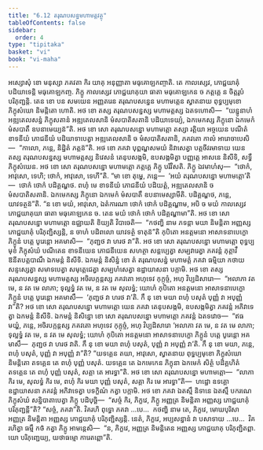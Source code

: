 ```yaml
---
title: "6.12 តរុណបសន្នមហាមត្តវត្ថុ"
tableOfContents: false
sidebar:
  order: 4
type: "tipitaka"
basket: "vi"
book: "vi-maha"
---
```



<DynamicBreadcrumb />

<Division number="283" book="vi-maha">

<Paragraph number="1286" book="vi-maha">
អស្សោសុំ ខោ មនុស្សា ភគវតា កិរ យាគុ អនុញ្ញាតា មធុគោឡកញ្ចាតិ. តេ កាលស្សេវ, ភោជ្ជយាគុំ បដិយាទេន្តិ មធុគោឡកញ្ច. ភិក្ខូ កាលស្សេវ ភោជ្ជយាគុយា ធាតា មធុគោឡកេន ច ភត្តគ្គេ ន ចិត្តរូបំ បរិភុញ្ជន្តិ. តេន ខោ បន សមយេន អញ្ញតរេន តរុណបសន្នេន មហាមត្តេន ស្វាតនាយ ពុទ្ធប្បមុខោ ភិក្ខុសំឃោ និមន្តិតោ ហោតិ. អថ ខោ តស្ស តរុណបសន្នស្ស មហាមត្តស្ស ឯតទហោសិ—  “យន្នូនាហំ អឌ្ឍតេលសន្នំ ភិក្ខុសតានំ អឌ្ឍតេលសានិ មំសបាតិសតានិ បដិយាទេយ្យំ, ឯកមេកស្ស ភិក្ខុនោ ឯកមេកំ មំសបាតឹ ឧបនាមេយ្យន៑”តិ. អថ ខោ សោ តរុណបសន្នោ មហាមត្តោ តស្សា រត្តិយា អច្ចយេន បណីតំ ខាទនីយំ ភោជនីយំ បដិយាទាបេត្វា អឌ្ឍតេលសានិ ច មំសបាតិសតានិ, ភគវតោ កាលំ អារោចាបេសិ—  “កាលោ, ភន្តេ, និដ្ឋិតំ ភត្តន៑”តិ. អថ ខោ ភគវា បុព្ពណ្ហសមយំ និវាសេត្វា បត្តចីវរមាទាយ យេន តស្ស តរុណបសន្នស្ស មហាមត្តស្ស និវេសនំ តេនុបសង្កមិ, ឧបសង្កមិត្វា បញ្ញត្តេ អាសនេ និសីទិ, សទ្ធឹ ភិក្ខុសំឃេន. អថ ខោ សោ តរុណបសន្នោ មហាមត្តោ ភត្តគ្គេ ភិក្ខូ បរិវិសតិ. ភិក្ខូ ឯវមាហំសុ—  “ថោកំ, អាវុសោ, ទេហិ; ថោកំ, អាវុសោ, ទេហី”តិ. “មា ខោ តុម្ហេ, ភន្តេ—  ‘អយំ តរុណបសន្នោ មហាមត្តោ’តិ—  ថោកំ ថោកំ បដិគ្គណ្ហថ. ពហុំ មេ ខាទនីយំ ភោជនីយំ បដិយត្តំ, អឌ្ឍតេលសានិ ច មំសបាតិសតានិ. ឯកមេកស្ស ភិក្ខុនោ ឯកមេកំ មំសបាតឹ ឧបនាមេស្សាមីតិ. បដិគ្គណ្ហថ, ភន្តេ, យាវទត្ថន៑”តិ. “ន ខោ មយំ, អាវុសោ, ឯតំការណា ថោកំ ថោកំ បដិគ្គណ្ហាម, អបិ ច មយំ កាលស្សេវ ភោជ្ជយាគុយា ធាតា មធុគោឡកេន ច. តេន មយំ ថោកំ ថោកំ បដិគ្គណ្ហាមា”តិ. អថ ខោ សោ តរុណបសន្នោ មហាមត្តោ ឧជ្ឈាយតិ ខិយ្យតិ វិបាចេតិ—  “កថញ្ហិ នាម ភទន្តា មយា និមន្តិតា អញ្ញស្ស ភោជ្ជយាគុំ បរិភុញ្ជិស្សន្តិ, ន ចាហំ បដិពលោ យាវទត្ថំ ទាតុន៑”តិ កុបិតោ អនត្តមនោ អាសាទនាបេក្ខោ ភិក្ខូនំ បត្តេ បូរេន្តោ អគមាសិ—  “ភុញ្ជថ វា ហរថ វា”តិ. អថ ខោ សោ តរុណបសន្នោ មហាមត្តោ ពុទ្ធប្បមុខំ ភិក្ខុសំឃំ បណីតេន ខាទនីយេន ភោជនីយេន សហត្ថា សន្តប្បេត្វា សម្បវារេត្វា ភគវន្តំ ភុត្តាវឹ ឱនីតបត្តបាណឹ ឯកមន្តំ និសីទិ. ឯកមន្តំ និសិន្នំ ខោ តំ តរុណបសន្នំ មហាមត្តំ ភគវា ធម្មិយា កថាយ សន្ទស្សេត្វា សមាទបេត្វា សមុត្តេជេត្វា សម្បហំសេត្វា ឧដ្ឋាយាសនា បក្កាមិ.
</Paragraph>

<Paragraph number="1287" book="vi-maha">
អថ ខោ តស្ស តរុណបសន្នស្ស មហាមត្តស្ស អចិរបក្កន្តស្ស ភគវតោ អហុទេវ កុក្កុច្ចំ, អហុ វិប្បដិសារោ—  “អលាភា វត មេ, ន វត មេ លាភា; ទុល្លទ្ធំ វត មេ, ន វត មេ សុលទ្ធំ; យោហំ កុបិតោ អនត្តមនោ អាសាទនាបេក្ខោ ភិក្ខូនំ បត្តេ បូរេន្តោ អគមាសឹ—  ‘ភុញ្ជថ វា ហរថ វា’តិ. កឹ នុ ខោ មយា ពហុំ បសុតំ បុញ្ញំ វា អបុញ្ញំ វា”តិ? អថ ខោ សោ តរុណបសន្នោ មហាមត្តោ យេន ភគវា តេនុបសង្កមិ, ឧបសង្កមិត្វា ភគវន្តំ អភិវាទេត្វា ឯកមន្តំ និសីទិ. ឯកមន្តំ និសិន្នោ ខោ សោ តរុណបសន្នោ មហាមត្តោ ភគវន្តំ ឯតទវោច—  “ឥធ មយ្ហំ, ភន្តេ, អចិរបក្កន្តស្ស ភគវតោ អហុទេវ កុក្កុច្ចំ, អហុ វិប្បដិសារោ ‘អលាភា វត មេ, ន វត មេ លាភា; ទុល្លទ្ធំ វត មេ, ន វត មេ សុលទ្ធំ; យោហំ កុបិតោ អនត្តមនោ អាសាទនាបេក្ខោ ភិក្ខូនំ បត្តេ បូរេន្តោ អគមាសឹ—  ភុញ្ជថ វា ហរថ វាតិ. កឹ នុ ខោ មយា ពហុំ បសុតំ, បុញ្ញំ វា អបុញ្ញំ វា’តិ. កឹ នុ ខោ មយា, ភន្តេ, ពហុំ បសុតំ, បុញ្ញំ វា អបុញ្ញំ វា”តិ? “យទគ្គេន តយា, អាវុសោ, ស្វាតនាយ ពុទ្ធប្បមុខោ ភិក្ខុសំឃោ និមន្តិតោ តទគ្គេន តេ ពហុំ បុញ្ញំ បសុតំ. យទគ្គេន តេ ឯកមេកេន ភិក្ខុនា ឯកមេកំ សិត្ថំ បដិគ្គហិតំ តទគ្គេន តេ ពហុំ បុញ្ញំ បសុតំ, សគ្គា តេ អារទ្ធា”តិ. អថ ខោ សោ តរុណបសន្នោ មហាមត្តោ—  “លាភា កិរ មេ, សុលទ្ធំ កិរ មេ, ពហុំ កិរ មយា បុញ្ញំ បសុតំ, សគ្គា កិរ មេ អារទ្ធា”តិ—  ហដ្ឋោ ឧទគ្គោ ឧដ្ឋាយាសនា ភគវន្តំ អភិវាទេត្វា បទក្ខិណំ កត្វា បក្កាមិ. អថ ខោ ភគវា ឯតស្មឹ និទានេ ឯតស្មឹ បករណេ ភិក្ខុសំឃំ សន្និបាតាបេត្វា ភិក្ខូ បដិបុច្ឆិ—  “សច្ចំ កិរ, ភិក្ខវេ, ភិក្ខូ អញ្ញត្រ និមន្តិតា អញ្ញស្ស ភោជ្ជយាគុំ បរិភុញ្ជន្តី”តិ? “សច្ចំ, ភគវា”តិ. វិគរហិ ពុទ្ធោ ភគវា …បេ…  កថញ្ហិ នាម តេ, ភិក្ខវេ, មោឃបុរិសា អញ្ញត្រ និមន្តិតា អញ្ញស្ស ភោជ្ជយាគុំ បរិភុញ្ជិស្សន្តិ. នេតំ, ភិក្ខវេ, អប្បសន្នានំ វា បសាទាយ …បេ…  វិគរហិត្វា ធម្មឹ កថំ កត្វា ភិក្ខូ អាមន្តេសិ—  “ន, ភិក្ខវេ, អញ្ញត្រ និមន្តិតេន អញ្ញស្ស ភោជ្ជយាគុ បរិភុញ្ជិតព្ពា. យោ បរិភុញ្ជេយ្យ, យថាធម្មោ ការេតព្ពោ”តិ.
</Paragraph>
</Division>